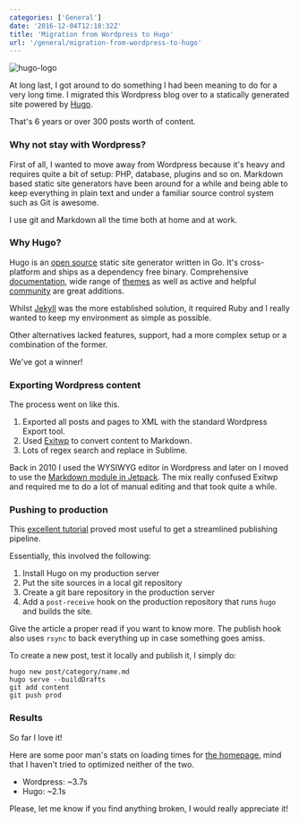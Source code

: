 ```yaml
---
categories: ['General']
date: '2016-12-04T12:18:32Z'
title: 'Migration from Wordpress to Hugo'
url: '/general/migration-from-wordpress-to-hugo'
---
```


![hugo-logo](/img/others/hugo-logo.webp)

At long last, I got around to do something I had been meaning to do for a very
long time. I migrated this Wordpress blog over to a statically generated site
powered by [Hugo](http://gohugo.io/).

That's 6 years or over 300 posts worth of content.

### Why not stay with Wordpress?

First of all, I wanted to move away from Wordpress because it's heavy and requires
quite a bit of setup: PHP, database, plugins and so on. Markdown based static site
generators have been around for a while and being able to keep everything in plain
text and under a familiar source control system such as Git is awesome.

I use git and Markdown all the time both at home and at work.

### Why Hugo?

Hugo is an [open source](https://github.com/spf13/hugo) static site generator
written in Go. It's cross-platform and ships as a dependency free binary. Comprehensive
[documentation](http://gohugo.io/overview/introduction/), wide range of
[themes](themes.gohugo.io) as well as active and helpful [community](https://discuss.gohugo.io/)
are great additions.

Whilst [Jekyll](https://jekyllrb.com/) was the more established solution, it
required Ruby and I really wanted to keep my environment as simple as possible.

Other alternatives lacked features, support, had a more complex setup or a combination
of the former.

We've got a winner!

### Exporting Wordpress content

The process went on like this.

1. Exported all posts and pages to XML with the standard Wordpress Export tool.
2. Used [Exitwp](https://github.com/thomasf/exitwp) to convert content to Markdown.
3. Lots of regex search and replace in Sublime.

Back in 2010 I used the WYSIWYG editor in Wordpress and later on I moved to use
the [Markdown module in Jetpack](https://jetpack.com/support/markdown/). The mix
really confused Exitwp and required me to do a lot of manual editing and that took
quite a while.

### Pushing to production

This [excellent tutorial](https://www.digitalocean.com/community/tutorials/how-to-deploy-a-hugo-site-to-production-with-git-hooks-on-ubuntu-14-04)
proved most useful to get a streamlined publishing pipeline.

Essentially, this involved the following:

1. Install Hugo on my production server
2. Put the site sources in a local git repository
3. Create a git bare repository in the production server
4. Add a `post-receive` hook on the production repository that runs `hugo` and builds the site.

Give the article a proper read if you want to know more. The publish hook also
uses `rsync` to back everything up in case something goes amiss.

To create a new post, test it locally and publish it, I simply do:

```
hugo new post/category/name.md
hugo serve --buildDrafts
git add content
git push prod
```

### Results

So far I love it!

Here are some poor man's stats on loading times for [the homepage](/), mind
that I haven't tried to optimized neither of the two.

- Wordpress: ~3.7s
- Hugo: ~2.1s

Please, let me know if you find anything broken, I would really appreciate it!
